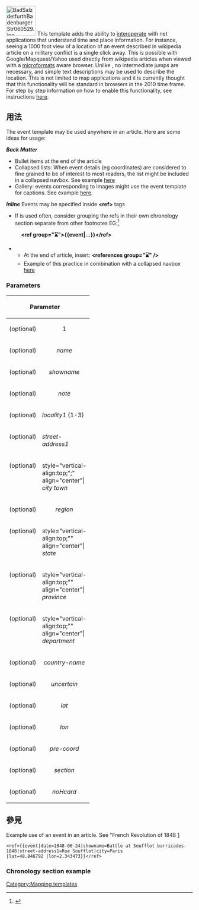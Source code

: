 <includeonly><!-- 在這裡加入模板的保護標識 --></includeonly><noinclude>{{template doc page viewed directly}}</noinclude>
<!-- 在本行下編輯模板說明 -->
[[Image:BadSalzdetfurthBadenburgerStr060529.jpg|right|80px]]
{{Documentation subpage}}
This template adds the ability to [[interoperate]] with net applications that understand time and place information.  For instance, seeing a 1000 foot view of a location of an event described in wikipedia article on a military conflict is a single click away.   This is possible with Google/Mapquest/Yahoo used directly from wikipedia articles when viewed with a [[microformat]]s aware browser.  Unlike {{tl|coord}}, no intermediate jumps are necessary, and simple text descriptions may be used to describe the location.  This is not limited to map applications and it is currently thought that this functionality will be standard in browsers in the 2010 time frame.  For step by step information on how to enable this functionality, see instructions [[User:J JMesserly/start-date wtf|here]].

== 用法 ==
The event template may be used anywhere in an article.  Here are some ideas for usage:

'''''Back Matter'''''
*Bullet items at the end of the article
*Collapsed lists:  When event details (eg coordinates) are considered to fine grained to be of interest to most readers, the list might be included in a collapsed navbox.  See example [http://en.wikipedia.org/w/index.php?title=Battle_of_Corydon&oldid=275701126 here]
*Gallery: events corresponding to images might use the event template for captions.  See example [http://en.wikipedia.org/w/index.php?title=USS_Queen_of_the_West_(1854)&oldid=276854393 here].

'''''Inline''''' Events may be specified inside '''<nowiki><ref></nowiki>''' tags
*If {{tlx|event}} is used often, consider grouping the refs in their own chronology section separate from other footnotes EG:<ref group="⌛">{{event|date=1848-06-24|showname=Battle at Soufflot barricades-1848|street-address1=Rue Soufflot|city=Paris
|lat=48.846792 |lon=2.343473}}</ref>
: '''<nowiki><ref group="⌛">{{event|...}}</ref></nowiki>''' 
**At the end of article, insert: '''<nowiki><references group="⌛" /></nowiki>'''
**Example of this practice in combination with a collapsed navbox [http://en.wikipedia.org/w/index.php?title=Battle_of_Corydon&oldid=274764747 here]

===Parameters===
{| class="wikitable" style="font-size:95%;"
!colspan="3" style="padding-left:64px;text-align:left;"| Parameter !! Default
|-
|width="60" style="vertical-align:top;"| (optional) ||width="100" style="vertical-align:top;" align="center" | 1 ||If present this text is displayed in place of anything else.  If only the event's name needs to be overridden, use the showname parameter instead|| align="center" style="vertical-align:top;"| &ndash;
|-
| (optional) ||width="100" align="center"| ''name'' ||  Name for the event.  If omitted, showname is used.  If showneame is not specified pagename is assumed.  The event name value appears as an item in the list of events and locations available from a microformats aware browser. || align="center" style="vertical-align:top;"| 1:showname. <br>2:article name
|-
| (optional) ||width="100" align="center"| ''showname'' ||  If a longer descriptive name is desired, this text will be used in place of displaying the name of the event. || align="center" style="vertical-align:top;"| name
|-
| (optional) ||width="100" align="center"| ''note'' || Note of any length.  ||align="center" style="vertical-align:top;"| &ndash;
|-
|style="vertical-align:top;"| (optional) ||style="vertical-align:top;"| ''locality1'' (1-3)        || Catch all specifier for any location.  Examples: a building, facility, square, county, mountain, valley.  Any geographical area or locality in which the named item is physically located or with which it is associated in some other important way.  ||align="center" style="vertical-align:top;"| &ndash;
|-
|style="vertical-align:top;"| (optional) ||style="vertical-align:top;"| ''street-address1''         || First street address line.  (5 lines supported, named street-address2... and so on) ||align="center" style="vertical-align:top;"| &ndash;
|-
|style="vertical-align:top;"| (optional) ||style="vertical-align:top;";" align="center"| ''city'' ''town''      || (aliases) Same as locality  ||align="center" style="vertical-align:top;"| &ndash;
|-
|style="vertical-align:top;"| (optional) ||align="center" style="vertical-align:top;"| ''region''  || State, province, department, oblast, or other subnational governmental unit. ||align="center" style="vertical-align:top;"| &ndash;
|-
|style="vertical-align:top;"| (optional) ||style="vertical-align:top;"" align="center"| ''state''        || (alias) Same as region  ||align="center" style="vertical-align:top;"| &ndash;
|-
|style="vertical-align:top;"| (optional) ||style="vertical-align:top;"" align="center"| ''province''        || (alias) Same as region  ||align="center" style="vertical-align:top;"| &ndash;
|-
|style="vertical-align:top;"| (optional) ||style="vertical-align:top;"" align="center"| ''department''        || (alias) Same as region  ||align="center" style="vertical-align:top;"| &ndash;
|-
|style="vertical-align:top;"| (optional) ||align="center" style="vertical-align:top;"| ''country-name''  || Country. ||align="center" style="vertical-align:top;"| &ndash;
|-
| (optional) ||width="100" align="center"| ''uncertain'' || If set to "y", the location is to be interpreted as "in the vicinity of", rather than to be regarded as a precise point.  (Class assigned: "label")  ||align="center" style="vertical-align:top;"| &ndash;
|-
| (optional) ||width="100" align="center"| ''lat'' || Latitude. Numeric decimal value only, no compass directions.  [[World Geodetic System]] values.  Used for the purpose of exporting [[Geo (microformat)|geo]] values as part of the [[hCard]].  Users that don't understand why they would want to do that should use {{tl|coord}} instead. ||align="center" style="vertical-align:top;"| &ndash;
|-
| (optional) ||width="100" align="center"| ''lon'' || Longitude.  Numeric decimal value only, no compass directions||align="center" style="vertical-align:top;"| &ndash;
|-
| (optional) ||width="100" align="center"| ''pre-coord'' || If set, the coordinates are displayed first.  Default is that coordinates appear last.  ||align="center" style="vertical-align:top;"| &ndash;
|-
| (optional) ||width="100" align="center"| ''section'' || (Optional) Name of the article section relevant to the event description.  Inbound links will arrive at this section. ||align="center" style="vertical-align:top;"| &ndash;
|-
| (optional) ||width="100" align="center"| ''noHcard'' || (Optional) By default, in addition to emitting a microformat event, the location of the event will be emitted for mapping options (as an hcard).  If this option is set to any value, then map option will not appear and the location will not be emitted as an hcard."||align="center" style="vertical-align:top;"| &ndash;
|}

== 參見 ==
Example use of an event in an article.  See "French Revolution of 1848 [http://en.wikipedia.org/w/index.php?title=French_Revolution_of_1848&oldid=273388879]
<pre style="overflow:scroll;"><ref>{{event|date=1848-06-24|showname=Battle at Soufflot barricades-1848|street-address1=Rue Soufflot|city=Paris
|lat=48.846792 |lon=2.343473}}</ref></pre>

===Chronology section example===
<references group="⌛" />

<includeonly>
<!--Categories-->
{{DEFAULTSORT:{{PAGENAME}}}}
[[Category:Mapping templates]]
[[Category:Templates generating Geo|{{PAGENAME}}]]
[[Category:Templates generating hCards|{{PAGENAME}}]]
[[Category:Templates generating hCalendars|{{PAGENAME}}]]
<!---Interwiki--->

</includeonly>
